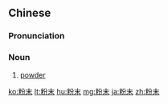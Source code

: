 ==Chinese==
{{zh-forms}}

===Pronunciation===
{{zh-pron
|m=fěnmò
|c=fan2 mut6
|h=pfs=fún-ma̍t
|mn=hún-boa̍h
|ma=Zh-fenmò.ogg
|cat=n
}}

===Noun===
{{zh-noun}}

# [[powder]]

{{zh-cat|Advanced}}

[[ko:粉末]]
[[lt:粉末]]
[[hu:粉末]]
[[mg:粉末]]
[[ja:粉末]]
[[zh:粉末]]